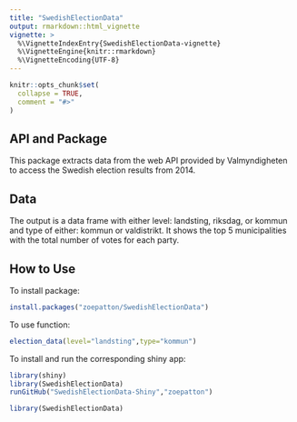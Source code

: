 ```yaml
---
title: "SwedishElectionData"
output: rmarkdown::html_vignette
vignette: >
  %\VignetteIndexEntry{SwedishElectionData-vignette}
  %\VignetteEngine{knitr::rmarkdown}
  %\VignetteEncoding{UTF-8}
---
```


```r
knitr::opts_chunk$set(
  collapse = TRUE,
  comment = "#>"
)
```
## API and Package

This package extracts data from the web API provided by Valmyndigheten to access the Swedish election results from 2014. 


## Data
The output is a data frame with either level: landsting, riksdag, or kommun and type of either: kommun or valdistrikt. It shows the top 5 municipalities with the total number of votes for each party.  

## How to Use  

To install package:  

``` r
install.packages("zoepatton/SwedishElectionData")
```  

To use function:
``` r
election_data(level="landsting",type="kommun")
```   


To install and run the corresponding shiny app:  

``` r
library(shiny)
library(SwedishElectionData)
runGitHub("SwedishElectionData-Shiny","zoepatton")
```  



```r
library(SwedishElectionData)
```
